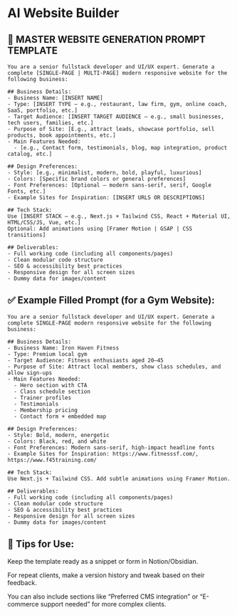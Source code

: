 # AI Website Builder

## 🔧 MASTER WEBSITE GENERATION PROMPT TEMPLATE

```
You are a senior fullstack developer and UI/UX expert. Generate a complete [SINGLE-PAGE | MULTI-PAGE] modern responsive website for the following business:

## Business Details:
- Business Name: [INSERT NAME]
- Type: [INSERT TYPE – e.g., restaurant, law firm, gym, online coach, SaaS, portfolio, etc.]
- Target Audience: [INSERT TARGET AUDIENCE – e.g., small businesses, tech users, families, etc.]
- Purpose of Site: [E.g., attract leads, showcase portfolio, sell products, book appointments, etc.]
- Main Features Needed:
  - [e.g., Contact form, testimonials, blog, map integration, product catalog, etc.]

## Design Preferences:
- Style: [e.g., minimalist, modern, bold, playful, luxurious]
- Colors: [Specific brand colors or general preferences]
- Font Preferences: [Optional – modern sans-serif, serif, Google Fonts, etc.]
- Example Sites for Inspiration: [INSERT URLS OR DESCRIPTIONS]

## Tech Stack:
Use [INSERT STACK – e.g., Next.js + Tailwind CSS, React + Material UI, HTML/CSS/JS, Vue, etc.]
Optional: Add animations using [Framer Motion | GSAP | CSS transitions]

## Deliverables:
- Full working code (including all components/pages)
- Clean modular code structure
- SEO & accessibility best practices
- Responsive design for all screen sizes
- Dummy data for images/content
```

## ✅ Example Filled Prompt (for a Gym Website):

```
You are a senior fullstack developer and UI/UX expert. Generate a complete SINGLE-PAGE modern responsive website for the following business:

## Business Details:
- Business Name: Iron Haven Fitness
- Type: Premium local gym
- Target Audience: Fitness enthusiasts aged 20–45
- Purpose of Site: Attract local members, show class schedules, and allow sign-ups
- Main Features Needed:
  - Hero section with CTA
  - Class schedule section
  - Trainer profiles
  - Testimonials
  - Membership pricing
  - Contact form + embedded map

## Design Preferences:
- Style: Bold, modern, energetic
- Colors: Black, red, and white
- Font Preferences: Modern sans-serif, high-impact headline fonts
- Example Sites for Inspiration: https://www.fitnesssf.com/, https://www.f45training.com/

## Tech Stack:
Use Next.js + Tailwind CSS. Add subtle animations using Framer Motion.

## Deliverables:
- Full working code (including all components/pages)
- Clean modular code structure
- SEO & accessibility best practices
- Responsive design for all screen sizes
- Dummy data for images/content
```

## 🧠 Tips for Use:
Keep the template ready as a snippet or form in Notion/Obsidian.

For repeat clients, make a version history and tweak based on their feedback.

You can also include sections like “Preferred CMS integration” or “E-commerce support needed” for more complex clients.
